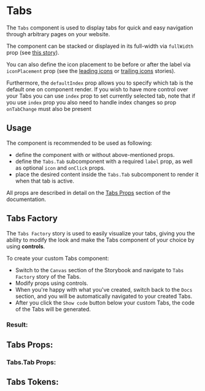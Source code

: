 

# Tabs

The `Tabs` component is used to display tabs for quick and easy navigation through arbitrary pages on your website.

<Canvas>
  <Story id="component-library-core-tabs--simple" />
</Canvas>

The component can be stacked or displayed in its full-width via `fullWidth` prop (see [this story](#full-width)).

You can also define the icon placement to be before or after the label via `iconPlacement` prop
(see the [leading icons](#with-leading-icons) or [trailing icons](#with-trailing-icons) stories).

Furthermore, the `defaultIndex` prop allows you to specify which tab is the default one on component render.
If you wish to have more control over your Tabs you can use `index` prop to set currently selected tab,
note that if you use `index` prop you also need to handle index changes so prop `onTabChange` must also be present

## Usage

The component is recommended to be used as following:
 - define the component with or without above-mentioned props.
 - define the `Tabs.Tab` subcomponent with a required `label` prop, as well as optional `icon` and `onClick` props.
 - place the desired content inside the `Tabs.Tab` subcomponent to render it when that tab is active.

All props are described in detail on the [Tabs Props](#tabs-props) section of the documentation.

## Tabs Factory

The `Tabs Factory` story is used to easily visualize your tabs, giving you the
ability to modify the look and make the Tabs component of your choice by
using **controls**.

To create your custom Tabs component:

- Switch to the `Canvas` section of the Storybook and navigate to `Tabs Factory` story
of the Tabs.
- Modify props using controls.
- When you're happy with what you've created, switch back to the `Docs` section, and you will be automatically
navigated to your created Tabs.
- After you click the `Show code` button below your custom Tabs, the code of the Tabs will be generated.

### Result:

<Canvas>
  <Story id="component-library-core-tabs--tabs-factory" />
</Canvas>

<Stories />

## Tabs Props:

<ArgsTable of={Tabs} />

### Tabs.Tab Props:

<ArgsTable of={Tabs.Tab} />

## Tabs Tokens:
<ThemeTokens component="Tabs"/>
